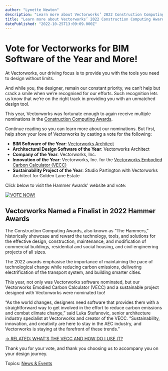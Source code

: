 ```yaml
---
author: "Lynette Newton"
description: "Learn more about Vectorworks’ 2022 Construction Computing Awards nominations. Plus, find out how you can vote for Vectorworks!"
title: "Learn more about Vectorworks’ 2022 Construction Computing Awards nominations. Plus, find out how you can vote for Vectorworks!" 
datePublished: "2022-10-25T13:09:09.000Z"
---
```

# Vote for Vectorworks for BIM Software of the Year and More!

At Vectorworks, our driving focus is to provide you with the tools you need to design without limits.

And while you, the designer, remain our constant priority, we can’t help but crack a smile when we’re recognised for our efforts. Such recognition lets us know that we’re on the right track in providing you with an unmatched design tool.

This year, Vectorworks was fortunate enough to again receive multiple nominations in the [Construction Computing Awards](https://constructioncomputingawards.co.uk/index.php?page=cca2022vote).

Continue reading so you can learn more about our nominations. But first, help show your love of Vectorworks by casting a vote for the following:

* **BIM Software of the Year**: [Vectorworks Architect](https://www.vectorworks.net/architect)
* **Architectural Design Software of the Year**: Vectorworks Architect
* **Company of the Year**: Vectorworks, Inc.
* **Innovation of the Year**: Vectorworks, Inc. for the [Vectorworks Embodied Carbon Calculator (VECC)](https://university.vectorworks.net/course/view.php?id=2043)
* **Sustainability Project of the Year**: Studio Partington with Vectorworks Architect for Golden Lane Estate

Click below to visit the Hammer Awards' website and vote:

[![VOTE NOW!](https://no-cache.hubspot.com/cta/default/3018241/db1b86a8-521f-40e5-9aaa-29df55d7dd65.png)](https://cta-redirect.hubspot.com/cta/redirect/3018241/db1b86a8-521f-40e5-9aaa-29df55d7dd65) 

## Vectorworks Named a Finalist in 2022 Hammer Awards

The Construction Computing Awards, also known as “The Hammers,” historically showcase and reward the technology, tools, and solutions for the effective design, construction, maintenance, and modification of commercial buildings, residential and social housing, and civil engineering projects of all sizes.

The 2022 awards emphasise the importance of maintaining the pace of technological change while reducing carbon emissions, delivering electrification of the transport system, and building smarter cities. 

This year, not only was Vectorworks software nominated, but our Vectorworks Emodied Carbon Calculator (VECC) and a sustainable project designed with Vectorworks were nominated too!

“As the world changes, designers need software that provides them with a straightforward way to get involved in the effort to reduce carbon emissions and combat climate change,” said Luka Stefanovic, senior architecture industry specialist at Vectorworks and creator of the VECC. “Sustainability, innovation, and creativity are here to stay in the AEC industry, and Vectorworks is staying at the forefront of these trends.”

[\-> RELATED: WHAT’S THE VECC AND HOW DO I USE IT?](../../../net/vectorworks/blog/calculate-embodied-carbon-with-this-vectorworks-worksheet.html)  

Thank you for your vote, and thank you choosing us to accompany you on your design journey.

 Topics: [News & Events](https://blog.vectorworks.net/topic/news-events) 

 